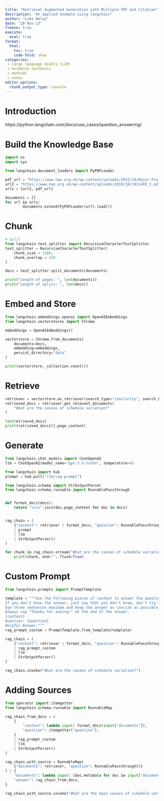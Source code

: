 ```yaml
---
title: "Retrieval Augmented Generation with Multiple PDF and Citation"
description: "An applied example using langchain"
author: "Luke Heley"
date: "20 Nov 23"
freeze: true
execute:
  eval: true
format:
  html:
    toc: true
    code-fold: show
categories:
 - large language models (LLM)
 - evidence synthesis
 - methods
 - notes
editor_options:
  chunk_output_type: console
---
```



# Introduction

https://python.langchain.com/docs/use_cases/question_answering/

# Build the Knowledge Base

```python

import os
import sys

from langchain.document_loaders import PyPDFLoader

pdf_url = "https://www.nao.org.uk/wp-content/uploads/2015/10/Major-Projects-Report-2015-and-the-Equipment-Plan-2015-2025.pdf" # also allowed is a file path e.g. /home/downloads/xyz.pdf
url2 = "https://www.nao.org.uk/wp-content/uploads/2010/10/1011489_I.pdf"
urls = [url2, pdf_url]

documents = []
for url in urls:
        documents.extend(PyPDFLoader(url).load())


```

# Chunk 

```python
# Split
from langchain.text_splitter import RecursiveCharacterTextSplitter
text_splitter = RecursiveCharacterTextSplitter(
    chunk_size = 1500,
    chunk_overlap = 150
)

docs = text_splitter.split_documents(documents)

print("Length of pages: ", len(documents))
print("Length of splits: ", len(docs))
```

# Embed and Store

```python
from langchain.embeddings.openai import OpenAIEmbeddings
from langchain.vectorstores import Chroma

embeddings = OpenAIEmbeddings()

vectorstore = Chroma.from_documents(
    documents=docs,
    embedding=embeddings,
    persist_directory="data"
)

print(vectorstore._collection.count()) 
```

# Retrieve

```python
retriever = vectorstore.as_retriever(search_type="similarity", search_kwargs={"k": 6})
retrieved_docs = retriever.get_relevant_documents(
    "What are the causes of schedule variation?"
)

len(retrieved_docs)
print(retrieved_docs[0].page_content)

```

# Generate

```python
from langchain.chat_models import ChatOpenAI
llm = ChatOpenAI(model_name="gpt-3.5-turbo", temperature=0)

from langchain import hub
prompt = hub.pull("rlm/rag-prompt")

from langchain.schema import StrOutputParser
from langchain.schema.runnable import RunnablePassthrough


def format_docs(docs):
    return "\n\n".join(doc.page_content for doc in docs)


rag_chain = (
    {"context": retriever | format_docs, "question": RunnablePassthrough()}
    | prompt
    | llm
    | StrOutputParser()
)

for chunk in rag_chain.stream("What are the causes of schedule variation?"):
    print(chunk, end="", flush=True)

```

# Custom Prompt

```python
from langchain.prompts import PromptTemplate

template = """Use the following pieces of context to answer the question at the end. 
If you don't know the answer, just say that you don't know, don't try to make up an answer. 
Use three sentences maximum and keep the answer as concise as possible. 
Always say "thanks for asking!" at the end of the answer. 
{context}
Question: {question}
Helpful Answer:"""
rag_prompt_custom = PromptTemplate.from_template(template)

rag_chain = (
    {"context": retriever | format_docs, "question": RunnablePassthrough()}
    | rag_prompt_custom
    | llm
    | StrOutputParser()
)

rag_chain.invoke("What are the causes of schedule variation?")

```

# Adding Sources

```python
from operator import itemgetter
from langchain.schema.runnable import RunnableMap

rag_chain_from_docs = (
    {
        "context": lambda input: format_docs(input["documents"]),
        "question": itemgetter("question"),
    }
    | rag_prompt_custom
    | llm
    | StrOutputParser()
)

rag_chain_with_source = RunnableMap(
    {"documents": retriever, "question": RunnablePassthrough()}
) | {
    "documents": lambda input: [doc.metadata for doc in input["documents"]],
    "answer": rag_chain_from_docs,
}

rag_chain_with_source.invoke("What are the main causes of schedule variation in MOD?")


```